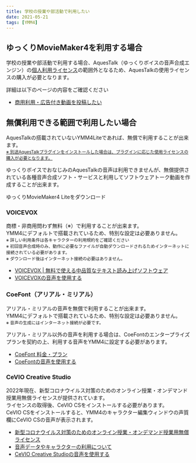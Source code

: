 ```yaml
---
title: 学校の授業や部活動で利用したい
date: 2021-05-21
tags: [YMM4]
---
```

## ゆっくりMovieMaker4を利用する場合
学校の授業や部活動で利用する場合、AquesTalk（ゆっくりボイスの音声合成エンジン）の[個人利用ライセンス](https://www.a-quest.com/licence_free.html)の範囲外となるため、AquesTalkの使用ライセンスの購入が必要となります。

詳細は以下のページの内容をご確認ください
- [商用利用・広告付き動画を投稿したい](../商用利用・広告付き動画を投稿したい/)

## 無償利用できる範囲で利用したい場合
AquesTalkの搭載されていないYMM4Liteであれば、無償で利用することが出来ます。  
[<small>※ 別途AquesTalkプラグインをインストールした場合は、プラグインに応じた使用ライセンスの購入が必要となります。</small>](../商用利用・広告付き動画を投稿したい/#ゆっくりmoviemaker4-lite)

ゆっくりボイスでおなじみのAquesTalkの音声は利用できませんが、無償提供されている各種音声合成ソフト・サービスと利用してソフトウェアトーク動画を作成することが出来ます。

<Download url="https://object-storage.tyo1.conoha.io/v1/nc_4fac3ef0e6d843249e0ab2f1fc3e8f85/public/YukkuriMovieMaker4_Lite.zip">ゆっくりMovieMaker4 Liteをダウンロード</Download>

### VOICEVOX
商標・非商用問わず無料（※）で利用することが出来ます。  
YMM4にデフォルトで搭載されているため、特別な設定は必要ありません。  
<small>※ 詳しい利用条件は各キャラクターの利用規約をご確認ください<br/>
※ 初回音声合成時のみ、動作に必要なファイルが自動ダウンロードされるためインターネットに接続されている必要があります。<br/>
※ ダウンロード後はインターネット接続の必要はありません。</small>

- [VOICEVOX | 無料で使える中品質なテキスト読み上げソフトウェア ](https://voicevox.hiroshiba.jp/)
- [VOICEVOXの音声を使用する](/ymm4/faq/ゆっくりボイス/VOICEVOXを使用する/)

### CoeFont（アリアル・ミリアル）
アリアル・ミリアルの音声を無償で利用することが出来ます。  
YMM4にデフォルトで搭載されているため、特別な設定は必要ありません。  
<small>※ 音声の生成にはインターネット接続が必要です。</small>

アリアル・ミリアル以外の音声を利用する場合は、CoeFontのエンタープライズプランを契約の上、利用する音声をYMM4に設定する必要があります。

- [CoeFont 料金・プラン](https://coefont.cloud/selectPlan)
- [CoeFontの音声を使用する](/ymm4/faq/ゆっくりボイス/CoeFontを利用する/)

### CeVIO Creative Studio
2022年現在、新型コロナウイルス対策のためのオンライン授業・オンデマンド授業用無償ライセンスが提供されています。  
ライセンスの取得後、CeVIO CSをインストールする必要があります。  
CeVIO CSをインストールすると、YMM4のキャラクター編集ウィンドウの声質欄にCeVIO CSの音声が表示されます。
- [新型コロナウイルス対策のためのオンライン授業・オンデマンド授業用無償ライセンス](https://www.techno-speech.com/news-20200410a)
- [音声データやキャラクターの利用について](https://cevio.jp/commercial/)
- [CeVIO Creative Studioの音声を使用する](/ymm4/faq/%E3%82%86%E3%81%A3%E3%81%8F%E3%82%8A%E3%83%9C%E3%82%A4%E3%82%B9/CeVIO%E3%82%92%E4%BD%BF%E7%94%A8%E3%81%99%E3%82%8B/)
